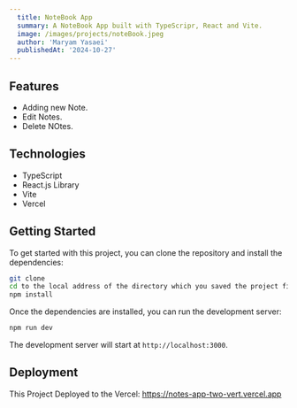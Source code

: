 ```yaml
---
  title: NoteBook App
  summary: A NoteBook App built with TypeScripr, React and Vite.
  image: /images/projects/noteBook.jpeg
  author: 'Maryam Yasaei'
  publishedAt: '2024-10-27'
---
```


## Features

- Adding new Note.
- Edit Notes.
- Delete NOtes.

## Technologies

- TypeScript
- React.js Library
- Vite
- Vercel

## Getting Started

To get started with this project, you can clone the repository and install the
dependencies:

```bash
git clone
cd to the local address of the directory which you saved the project files.
npm install
```

Once the dependencies are installed, you can run the development server:

```bash
npm run dev
```

The development server will start at `http://localhost:3000`.

## Deployment

This Project Deployed to the Vercel: https://notes-app-two-vert.vercel.app
